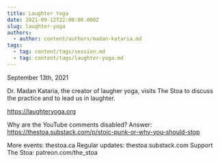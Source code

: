 ```yaml
---
title: Laughter Yoga
date: 2021-09-12T22:00:00.000Z
slug: laughter-yoga
authors:
  - author: content/authors/madan-kataria.md
tags:
  - tag: content/tags/session.md
  - tag: content/tags/laughter-yoga.md
---
```


September 13th, 2021

Dr. Madan Kataria, the creator of laugher yoga, visits The Stoa to discuss the practice and to lead us in laughter.

https://laughteryoga.org

Why are the YouTube comments disabled? Answer: https://thestoa.substack.com/p/stoic-punk-or-why-you-should-stop

More events: thestoa.ca 
Regular updates: thestoa.substack.com 
Support The Stoa: patreon.com/the_stoa
